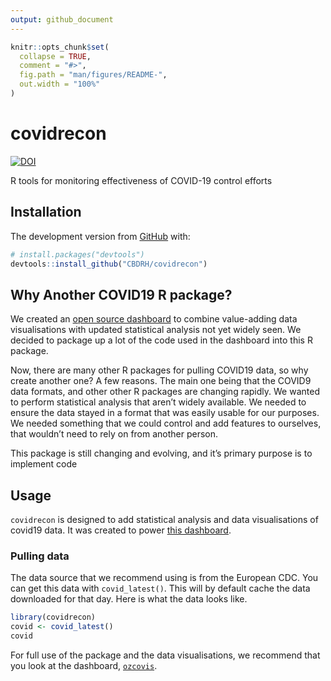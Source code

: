 ```yaml
---
output: github_document
---
```


<!-- README.md is generated from README.Rmd. Please edit that file -->

```r
knitr::opts_chunk$set(
  collapse = TRUE,
  comment = "#>",
  fig.path = "man/figures/README-",
  out.width = "100%"
)
```

# covidrecon

<!-- badges: start -->
[![DOI](https://zenodo.org/badge/248728805.svg)](https://zenodo.org/badge/latestdoi/248728805)
<!-- badges: end -->

R tools for monitoring effectiveness of COVID-19 control efforts

## Installation

The development version from [GitHub](https://github.com/) with:

``` r
# install.packages("devtools")
devtools::install_github("CBDRH/covidrecon")
```

## Why Another COVID19 R package?

We created an [open source dashboard](https://cbdrh.github.io/ozcoviz/) to combine value-adding data visualisations with updated statistical analysis not yet widely seen. We decided to package up a lot of the code used in the dashboard into this R package.

Now, there are many other R packages for pulling COVID19 data, so why create another one? A few reasons. The main one being that the COVID9 data formats, and other other R packages are changing rapidly. We wanted to perform statistical analysis that aren't widely available. We needed to ensure the data stayed in a format that was easily usable for our purposes. We needed something that we could control and add features to ourselves, that wouldn't need to rely on from another person.

This package is still changing and evolving, and it's primary purpose is to implement code

## Usage

`covidrecon` is designed to add statistical analysis and data visualisations of covid19 data. It was created to power [this dashboard](https://cbdrh.github.io/ozcoviz/).

### Pulling data

The data source that we recommend using is from the European CDC. You can get this data with `covid_latest()`. This will by default cache the data downloaded for that day. Here is what the data looks like.

```r
library(covidrecon)
covid <- covid_latest()
covid
```

For full use of the package and the data visualisations, we recommend that you look at the dashboard, [`ozcovis`](https://cbdrh.github.io/ozcoviz/).
